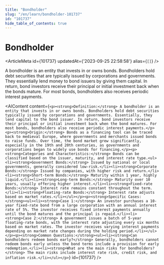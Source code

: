 ```yaml
---
title: "Bondholder"
slug: "/en/learn/bondholder-101737"
id: "101737"
hide_table_of_contents: true
---
```



# Bondholder

<ArticleMeta id={101737} updatedAt={'2023-09-25 22:58:58'} alias={`[]`} />
<div className='border-solid border-b border-t-0 my-4 border-[var(--ifm-color-gray-300)]' />

A bondholder is an entity that invests in or owns bonds. Bondholders hold debt securities that are typically issued by corporations and governments. They essentially lend money to bond issuers by giving them capital. In return, bond investors receive their principal or initial investment back when the bonds mature. For most bonds, bondholders also receives periodic interest payments.

<AIContent content={`<p><strong>Definition:</strong> A bondholder is an entity that invests in or owns bonds. Bondholders hold debt securities typically issued by corporations and governments. Essentially, they lend capital to the bond issuer. In return, bond investors receive their principal or initial investment back when the bond matures. For most bonds, bondholders also receive periodic interest payments.</p><p><strong>Origin:</strong> Bonds as a financing tool can be traced back to medieval Europe, where governments and merchants issued bonds to raise funds. Over time, the bond market grew significantly, especially in the 19th and 20th centuries, as governments and corporations began to widely use bonds for financing.</p><p><strong>Categories and Characteristics:</strong> Bonds can be classified based on the issuer, maturity, and interest rate type.<ul><li><strong>Government Bonds:</strong> Issued by national or local governments, generally considered low-risk.</li><li><strong>Corporate Bonds:</strong> Issued by companies, with higher risk and return.</li><li><strong>Short-term Bonds:</strong> Maturity within 1 year, highly liquid.</li><li><strong>Long-term Bonds:</strong> Maturity over 10 years, usually offering higher interest.</li><li><strong>Fixed-rate Bonds:</strong> Interest rate remains constant throughout the term.</li><li><strong>Floating-rate Bonds:</strong> Interest rate adjusts based on market rates.</li></ul></p><p><strong>Specific Cases:</strong><ul><li><strong>Case 1:</strong> An investor purchases a 10-year fixed-rate bond from a large corporation with an annual interest rate of 5%. The investor receives fixed interest payments annually until the bond matures and the principal is repaid.</li><li><strong>Case 2:</strong> A government issues a batch of 5-year floating-rate bonds, with the interest rate adjusting every six months based on market rates. The investor receives varying interest payments depending on market rate changes during the holding period.</li></ul></p><p><strong>Common Questions:</strong><ul><li><strong>Can bondholders redeem bonds early?</strong> Generally, bondholders cannot redeem bonds early unless the bond terms include a provision for early redemption.</li><li><strong>What are the main risks for bondholders?</strong> The main risks include interest rate risk, credit risk, and inflation risk.</li></ul></p>`} id={101737} />

